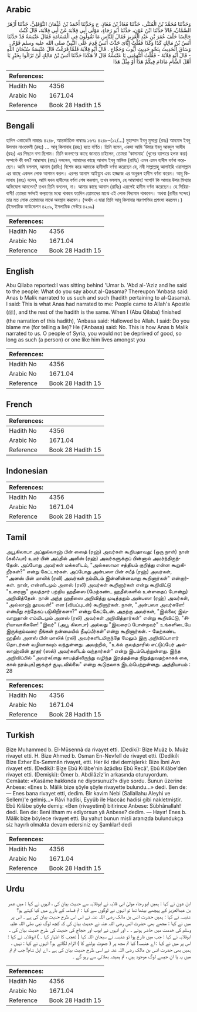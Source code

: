## Arabic


<div dir="rtl" lang="ar" style={{fontSize:'larger',backgroundColor:'#f8f9fa',padding:20}}>
وَحَدَّثَنَا مُحَمَّدُ بْنُ الْمُثَنَّى، حَدَّثَنَا مُعَاذُ بْنُ مُعَاذٍ، ح وَحَدَّثَنَا أَحْمَدُ بْنُ عُثْمَانَ النَّوْفَلِيُّ، حَدَّثَنَا أَزْهَرُ السَّمَّانُ، قَالاَ حَدَّثَنَا ابْنُ عَوْنٍ، حَدَّثَنَا أَبُو رَجَاءٍ، مَوْلَى أَبِي قِلاَبَةَ عَنْ أَبِي قِلاَبَةَ، قَالَ كُنْتُ جَالِسًا خَلْفَ عُمَرَ بْنِ عَبْدِ الْعَزِيزِ فَقَالَ لِلنَّاسِ مَا تَقُولُونَ فِي الْقَسَامَةِ فَقَالَ عَنْبَسَةُ قَدْ حَدَّثَنَا أَنَسُ بْنُ مَالِكٍ كَذَا وَكَذَا فَقُلْتُ إِيَّاىَ حَدَّثَ أَنَسٌ قَدِمَ عَلَى النَّبِيِّ صلى الله عليه وسلم قَوْمٌ ‏.‏ وَسَاقَ الْحَدِيثَ بِنَحْوِ حَدِيثِ أَيُّوبَ وَحَجَّاجٍ ‏.‏ قَالَ أَبُو قِلاَبَةَ فَلَمَّا فَرَغْتُ قَالَ عَنْبَسَةُ سُبْحَانَ اللَّهِ - قَالَ أَبُو قِلاَبَةَ - فَقُلْتُ أَتَتَّهِمُنِي يَا عَنْبَسَةُ قَالَ لاَ هَكَذَا حَدَّثَنَا أَنَسُ بْنُ مَالِكٍ لَنْ تَزَالُوا بِخَيْرٍ يَا أَهْلَ الشَّامِ مَادَامَ فِيكُمْ هَذَا أَوْ مِثْلُ هَذَا
</div>
<div style={{backgroundColor:'#f8f9fa',padding:20, marginBottom: 10}}><table> <thead> <tr> <th>References:</th> <th></th> </tr> </thead> <tbody><tr><td>Hadith No</td><td>4356</td></tr><tr><td>Arabic No</td><td>1671.04</td></tr><tr><td>Reference</td><td>Book 28 Hadith 15</td></tr></tbody></table></div>

## Bengali


<div dir="ltr" lang="bn" style={{fontSize:'larger',backgroundColor:'#f8f9fa',padding:20}}>
হাদিস একাডেমি নাম্বারঃ ৪২৪৮, আন্তর্জাতিক নাম্বারঃ ১৬৭১ ৪২৪৮-(১২/...) মুহাম্মাদ ইবনু মুসান্না (রহঃ) আহমাদ ইবনু উসমান নাওফেলী (রহঃ) ... আবূ কিলাবাহ (রহঃ) হতে বর্ণিত। তিনি বলেন, একদা আমি 'উমার ইবনু আবদুল আযীয (রহঃ) এর পিছনে বসা ছিলাম। তিনি জনগণের কাছে জানতে চাইলেন, তোমরা 'কাসামাহ' (খুনের ব্যাপারে হলফ করা) সম্পর্কে কী বল? আম্বাসাহ (রহঃ) বললেন, আমাদের কাছে আনাস ইবনু মালিক (রাযিঃ) এমন এমন হাদীস বর্ণনা করেছেন। আমি বললাম, আনাস (রাযিঃ) বিশেষ করে আমাকে হাদীসটি বর্ণনা করেছেন যে, নবী সাল্লাল্লাহু আলাইহি ওয়াসাল্লাম এর কাছে একদল লোক আগমন করল। এরপর আনাস আইয়্যুব এবং হাজ্জাজ এর অনুরূপ হাদীস বর্ণনা করেন। আবূ কিলাবাহ (রহঃ) বলেন, আমি যখন হাদীসের বর্ণনা শেষ করলাম, তখন বললাম, হে আম্বাসাহ! আপনি কি আমার উপর মিথ্যার অভিযোগ আনলেন? তখন তিনি বললেন, না। আমার কাছে আনাস (রাযিঃ) এরূপেই হাদীস বর্ণনা করেছেন। হে সিরিয়াবাসী! তোমরা সর্বদাই কল্যাণের মধ্যে থাকবে যতদিন তোমাদের মাঝে এই লোক বিদ্যমান থাকবেন। অথবা (রাবীর সন্দেহ) তার মত লোক তোমাদের মাঝে অবস্থান করবেন। (অর্থাৎ এ দ্বারা তিনি আবূ কিলাবার স্মরণশক্তির প্রশংসা করলেন।) (ইসলামিক ফাউন্ডেশন ৪২০৯, ইসলামিক সেন্টার ৪২০৯)
</div>
<div style={{backgroundColor:'#f8f9fa',padding:20, marginBottom: 10}}><table> <thead> <tr> <th>References:</th> <th></th> </tr> </thead> <tbody><tr><td>Hadith No</td><td>4356</td></tr><tr><td>Arabic No</td><td>1671.04</td></tr><tr><td>Reference</td><td>Book 28 Hadith 15</td></tr></tbody></table></div>

## English


<div dir="ltr" lang="en" style={{fontSize:'larger',backgroundColor:'#f8f9fa',padding:20}}>
Abu Qilaba reported:I was sitting behind 'Umar b. 'Abd al-'Aziz and he said to the people: What do you say about al-Qasama? Thereupon 'Anbasa said: Anas b Malik narrated to us such and such (hadith pertaining to al-Qasama). I said: This is what Anas had narrated to me: People came to Allah's Apostle (ﷺ), and the rest of the hadith is the same. When I (Abu Qilaba) finished (the narration of this hadith), 'Anbasa said: Hallowed be Allah. I said: Do you blame me (for telling a lie)? He ('Anbasa) said: No. This is how Anas b Malik narrated to us. O people of Syria, you would not be deprived of good, so long as such (a person) or one like him lives amongst you
</div>
<div style={{backgroundColor:'#f8f9fa',padding:20, marginBottom: 10}}><table> <thead> <tr> <th>References:</th> <th></th> </tr> </thead> <tbody><tr><td>Hadith No</td><td>4356</td></tr><tr><td>Arabic No</td><td>1671.04</td></tr><tr><td>Reference</td><td>Book 28 Hadith 15</td></tr></tbody></table></div>

## French


<div dir="ltr" lang="fr" style={{fontSize:'larger',backgroundColor:'#f8f9fa',padding:20}}>

</div>
<div style={{backgroundColor:'#f8f9fa',padding:20, marginBottom: 10}}><table> <thead> <tr> <th>References:</th> <th></th> </tr> </thead> <tbody><tr><td>Hadith No</td><td>4356</td></tr><tr><td>Arabic No</td><td>1671.04</td></tr><tr><td>Reference</td><td>Book 28 Hadith 15</td></tr></tbody></table></div>

## Indonesian


<div dir="ltr" lang="id" style={{fontSize:'larger',backgroundColor:'#f8f9fa',padding:20}}>

</div>
<div style={{backgroundColor:'#f8f9fa',padding:20, marginBottom: 10}}><table> <thead> <tr> <th>References:</th> <th></th> </tr> </thead> <tbody><tr><td>Hadith No</td><td>4356</td></tr><tr><td>Arabic No</td><td>1671.04</td></tr><tr><td>Reference</td><td>Book 28 Hadith 15</td></tr></tbody></table></div>

## Tamil


<div dir="ltr" lang="ta" style={{fontSize:'larger',backgroundColor:'#f8f9fa',padding:20}}>
அபூகிலாபா அப்துல்லாஹ் பின் ஸைத் (ரஹ்) அவர்கள் கூறியதாவது: (ஒரு நாள்) நான் (கலீஃபா) உமர் பின் அப்தில் அஸீஸ் (ரஹ்) அவர்களுக்குப் பின்னால் அமர்ந்திருந்தேன். அப்போது அவர்கள் மக்களிடம், "அல்கஸாமா சத்தியம் குறித்து என்ன கூறுகிறீர்கள்?" என்று கேட்டார்கள். அப்போது அன்பஸா பின் சயீத் (ரஹ்) அவர்கள், "அனஸ் பின் மாலிக் (ரலி) அவர்கள் நம்மிடம் இன்னின்னவாறு கூறினார்கள்" என்றார்கள். நான், என்னிடமும் அனஸ் (ரலி) அவர்கள் கூறினார்கள் என்று கூறிவிட்டு "உரைனா" குலத்தார் பற்றிய ஹதீஸை (மேற்கண்ட ஹதீஸ்களில் உள்ளதைப் போன்று) அறிவித்தேன். நான் அந்த ஹதீஸை அறிவித்து முடித்ததும் அன்பஸா (ரஹ்) அவர்கள், "அல்லாஹ் தூயவன்!" என (வியப்புடன்) கூறினார்கள். நான், "அன்பஸா அவர்களே! என்மீது சந்தேகப் படுகிறீர்களா?" என்று கேட்டேன். அதற்கு அவர்கள், "இல்லை; இவ்வாறுதான் எம்மிடமும் அனஸ் (ரலி) அவர்கள் அறிவித்தார்கள்" என்று கூறிவிட்டு, "சிரியாவாசிகளே! "இவர்" (அபூ கிலாபா) அல்லது "இவரைப் போன்றவர்" உங்களிடையே இருக்கும்வரை நீங்கள் நன்மையில் நீடிப்பீர்கள்"என்று கூறினார்கள். - மேற்கண்ட ஹதீஸ் அனஸ் பின் மாலிக் (ரலி) அவர்களிடமிருந்தே மேலும் இரு அறிவிப்பாளர் தொடர்கள் வழியாகவும் வந்துள்ளது. அவற்றில், "உக்ல் குலத்தாரில் எட்டுப்பேர் அல்லாஹ்வின் தூதர் (ஸல்) அவர்களிடம் வந்தார்கள்" என்று இடம்பெற்றுள்ளது. இந்த அறிவிப்பில் "அவர்க(ளது காயத்திலிருந்து வழிந்த இரத்தத்தை நிறுத்துவதற்காகக் கை, கால் நரம்புக)ளுக்குச் சூடிடவில்லை" என்று கூடுதலாக இடம்பெற்றுள்ளது. அத்தியாயம் : 28
</div>
<div style={{backgroundColor:'#f8f9fa',padding:20, marginBottom: 10}}><table> <thead> <tr> <th>References:</th> <th></th> </tr> </thead> <tbody><tr><td>Hadith No</td><td>4356</td></tr><tr><td>Arabic No</td><td>1671.04</td></tr><tr><td>Reference</td><td>Book 28 Hadith 15</td></tr></tbody></table></div>

## Turkish


<div dir="ltr" lang="tr" style={{fontSize:'larger',backgroundColor:'#f8f9fa',padding:20}}>
Bize Muhammed b. El-Müsennâ da rivayet etti. (Dediki): Bize Muâz b. Muâz rivayet etti. H. Bize Ahmed b. Osman En-Nevfelî de rivayet etti. (Dediki): Bize Ezher Es-Semmân rivayet, etti. Her iki râvi demişlerki: Bize İbni Avn rivayet etti. (Dediki): Bize Ebû Kılâbe'nin âzâdlısı Ebû Recâ', Ebû Kılâbe'den rivayet etti. (Demişki): Ömer b. Abdilâzîz'in arkasında oturuyordum. Cemâate: «Kasâme hakkında ne diyorsunuz?» diye sordu. Bunun üzerine Anbese: «Enes b. Mâlik bize şöyle şöyle rivayette bulundu...» dedi. Ben de: — Enes bana rivayet etti, dedim. Bir kavim Nebi (Sallallahu Aleyhi ve Sellem)'e gelmiş...» Râvi hadîsi, Eyyûb ile Haccâc hadisi gibi nakletmiştir. Ebû Kılâbe şöyle demiş: «Ben (rivayetimi) bitirince Anbese: Sübhânallah! dedi. Ben de: Beni itham mı ediyorsun yâ Anbese? dedim. — Hayır! Enes b. Mâlik bize böylece rivayet etti. Bu yahut bunun misli aranızda bulundukça siz hayırlı olmakta devam edersiniz ey Şamlılar! dedi
</div>
<div style={{backgroundColor:'#f8f9fa',padding:20, marginBottom: 10}}><table> <thead> <tr> <th>References:</th> <th></th> </tr> </thead> <tbody><tr><td>Hadith No</td><td>4356</td></tr><tr><td>Arabic No</td><td>1671.04</td></tr><tr><td>Reference</td><td>Book 28 Hadith 15</td></tr></tbody></table></div>

## Urdu


<div dir="rtl" lang="ur" style={{fontSize:'larger',backgroundColor:'#f8f9fa',padding:20}}>
ابن عون نے کہا : ہمیں ابو رجاء مولیٰ ابی قلابہ نے ابوقلابہ سے حدیث بیان کی ، انہوں نے کہا : میں عمر بن عبدالعزیز کے پیچھے بیٹھا تھا تو انہوں نے لوگوں سے کہا : تم قسامہ کے بارے میں کیا کہتے ہو؟ عنبسہ نے کہا : ہمیں حضرت انس بن مالک رضی اللہ عنہ نے اس اس طرح حدیث بیان کی ہے ۔ اس پر میں نے کہا : مجھے بھی حضرت انس رضی اللہ عنہ نے حدیث بیان کی کہ کچھ لوگ نبی صلی اللہ علیہ وسلم کی خدمت میں حاضر ہوئے ۔ ۔ اور انہوں نے ایوب اور حجاج کی حدیث کی طرح حدیث بیان کی ۔ ابوقلابہ نے کہا : جب میں فارغ ہوا تو عنبسہ نے سبحان اللہ کہا ( تعجب کا اظہار کیا ۔ ) ابوقلابہ نے کہا : اس پر میں نے کہا : اے عنبسہ! کیا تم مجھ پر ( جھوٹ بولنے کا ) الزام لگاتے ہو؟ انہوں نے کہا : نہیں ، ہمیں بھی حضرت انس بن مالک رضی اللہ عنہ نے اسی طرح حدیث بیان کی ہے ۔ اے اہل شام! جب تم تم میں یہ یا ان جیسے لوگ موجود ہیں ، تم ہمیشہ بھلائی سے رہو گے ۔
</div>
<div style={{backgroundColor:'#f8f9fa',padding:20, marginBottom: 10}}><table> <thead> <tr> <th>References:</th> <th></th> </tr> </thead> <tbody><tr><td>Hadith No</td><td>4356</td></tr><tr><td>Arabic No</td><td>1671.04</td></tr><tr><td>Reference</td><td>Book 28 Hadith 15</td></tr></tbody></table></div>